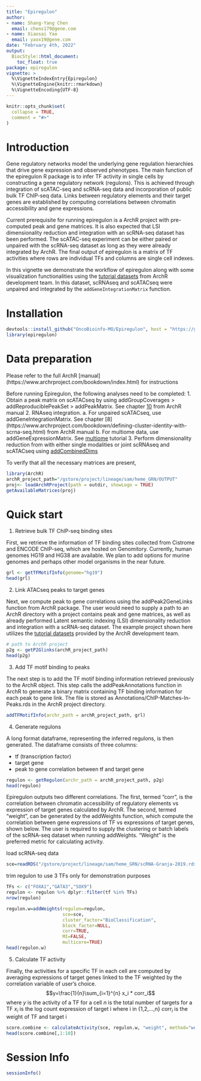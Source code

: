 ```yaml
---
title: "Epiregulon"
author:
- name: Shang-Yang Chen
  email: chens179@gene.com
- name: Xiaosai Yao
  email: yaox19@gene.com
date: "February 4th, 2022"
output:
  BiocStyle::html_document:
    toc_float: true
package: epiregulon
vignette: >
  %\VignetteIndexEntry{Epiregulon}
  %\VignetteEngine{knitr::rmarkdown}
  %\VignetteEncoding{UTF-8}
---
```


```r
knitr::opts_chunk$set(
  collapse = TRUE,
  comment = "#>"
)
```

# Introduction
Gene regulatory networks model the underlying gene regulation hierarchies that drive gene expression and observed phenotypes. The main function of the epiregulon R package is to infer TF activity in single cells by constructing a gene regulatory network (regulons). This is achieved through integration of scATAC-seq and scRNA-seq data and incorporation of public bulk TF ChIP-seq data. Links between regulatory elements and their target genes are established by computing correlations between chromatin accessibility and gene expressions. 

Current prerequisite for running epiregulon is a ArchR project with pre-computed peak and gene matrices. It is also expected that LSI dimensionality reduction and integration with an scRNA-seq dataset has been performed. The scATAC-seq experiment can be either paired or unpaired with the scRNA-seq dataset as long as they were already integrated by ArchR. The final output of epiregulon is a matrix of TF activities where rows are individual TFs and columns are single cell indexes.

In this vignette we demonstrate the workflow of epiregulon along with some visualization functionalities using the [tutorial datasets](https://www.archrproject.com/articles/Articles/tutorial.html) from ArchR development team. In this dataset, scRNAseq and scATACseq were unpaired and integrated by the ```addGeneIntegrationMatrix``` function.


# Installation
```r
devtools::install_github("OncoBioinfo-MO/Epiregulon", host = "https://github.roche.com/api/v3")
library(epiregulon)
```

# Data preparation

Please refer to the full ArchR [manual] (https://www.archrproject.com/bookdown/index.html) for instructions 

Before running Epiregulon, the following analyses need to be completed:
1. Obtain a peak matrix on scATACseq by using addGroupCoverages > addReproduciblePeakSet > addPeakMatrix. See chapter [10](https://www.archrproject.com/bookdown/calling-peaks-with-archr.html) from ArchR manual
2. RNAseq integration. 
a. For unpaired scATACseq, use addGeneIntegrationMatrix. See chapter [8] (https://www.archrproject.com/bookdown/defining-cluster-identity-with-scrna-seq.html) from ArchR manual
b. For multiome data, use addGeneExpressionMatrix. See [multiome](https://greenleaflab.github.io/ArchR_2020/Ex-Analyze-Multiome.html) tutorial
3. Perform dimensionality reduction from with either single modalities or joint scRNAseq and scATACseq using [addCombinedDims](https://www.archrproject.com/reference/addCombinedDims.html)

To verify that all the necessary matrices are present,

```r
library(ArchR)
archR_project_path="/gstore/project/lineage/sam/heme_GRN/OUTPUT"
proj<- loadArchRProject(path = outdir, showLogo = TRUE)
getAvailableMatrices(proj)
```

# Quick start

1. Retrieve bulk TF ChIP-seq binding sites 

First, we retrieve the information of TF binding sites collected from Cistrome and ENCODE ChIP-seq, which are hosted on Genomitory. Currently, human genomes HG19 and HG38 are available. We plan to add options for murine genomes and perhaps other model organisms in the near future. 
```r
grl <- getTFMotifInfo(genome="hg19")
head(grl)

```

2. Link ATACseq peaks to target genes

Next, we compute peak to gene correlations using the addPeak2GeneLinks function from ArchR package. The user would need to supply a path to an ArchR directory with a project contains peak and gene matrices, as well as already performed Latent semantic indexing (LSI) dimensionality reduction and integration with a scRNA-seq dataset. The example project shown here utilizes the [tutorial datasets](https://www.archrproject.com/articles/Articles/tutorial.html) provided by the ArchR development team. 
```r
# path to ArchR project
p2g <- getP2Glinks(archR_project_path)
head(p2g)
```

3. Add TF motif binding to peaks

The next step is to add the TF motif binding information retrieved previously to the ArchR object. This step calls the addPeakAnnotations function in ArchR to generate a binary matrix containing TF binding information for each peak to gene link. The file is stored as Annotations/ChIP-Matches-In-Peaks.rds in the ArchR project directory.
```r
addTFMotifInfo(archr_path = archR_project_path, grl)
```

4. Generate regulons

A long format dataframe, representing the inferred regulons, is then generated. The dataframe consists of three columns:

* tf (transcription factor)
* target gene
* peak to gene correlation between tf and target gene
```r
regulon <- getRegulon(archr_path = archR_project_path, p2g)
head(regulon)
```

Epiregulon outputs two different correlations. The first, termed "corr", is the correlation between chromatin accessibility of regulatory elements vs expression of target genes calculated by ArchR. The second, termed "weight", can be generated by the addWeights function, which compute the correlation between gene expressions of TF vs expressions of target genes, shown below. The user is required to supply the clustering or batch labels of the scRNA-seq dataset when running addWeights. "Weight" is the preferred metric for calculating activity.


load scRNA-seq data

```r

sce=readRDS("/gstore/project/lineage/sam/heme_GRN/scRNA-Granja-2019.rds")

```
trim regulon to use 3 TFs only for demonstration purposes

```r
TFs <- c("FOXA1","GATA3","SOX9")
regulon <- regulon %>% dplyr::filter(tf %in% TFs)
nrow(regulon)

regulon.w=addWeights(regulon=regulon,
                     sce=sce,
                     cluster_factor="BioClassification",
                     block_factor=NULL,
                     corr=TRUE,
                     MI=FALSE,
                     multicore=TRUE)
head(regulon.w)
```

5. Calculate TF activity 

Finally, the activities for a specific TF in each cell are computed by averaging expressions of target genes linked to the TF weighted by the correlation variable of user's choice. 
$$y=\frac{1}{n}\sum_{i=1}^{n} x_i * corr_i$$
where $y$ is the activity of a TF for a cell
$n$ is the total number of targets for a TF
$x_i$ is the log count expression of target i where i in {1,2,...,n}
$corr_i$ is the weight of TF and target i

```r
score.combine <- calculateActivity(sce, regulon.w, "weight", method="weightedMean")
head(score.combine[,1:10])
```


# Session Info

```r
sessionInfo()
```


